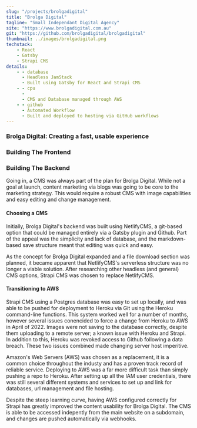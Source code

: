 ```yaml
---
slug: "/projects/brolgadigital"
title: "Brolga Digital"
tagline: "Small Independant Digital Agency"
site: "https://www.brolgadigital.com.au"
git: "https://github.com/brolgadigital/brolgadigital"
thumbnail: ../images/brolgadigital.png
techstack:
    - React
    - Gatsby
    - Strapi CMS
details:
    - - database
      - Headless JamStack
      - Built using Gatsby for React and Strapi CMS
    - - cpu
      -
      - CMS and Database managed through AWS
    - - github
      - Automated Workflow
      - Built and deployed to hosting via GitHub workflows
---
```


### Brolga Digital: Creating a fast, usable experience

### Building The Frontend

### Building The Backend

Going in, a CMS was always part of the plan for Brolga Digital. While not a goal at launch, content marketing via blogs was going to be core to the marketing strategy. This would require a robust CMS with image capabilities and easy editing and change management.

#### Choosing a CMS

Initially, Brolga Digital's backend was built using NetlifyCMS, a git-based option that could be managed entirely via a Gatsby plugin and Github. Part of the appeal was the simplicity and lack of database, and the markdown-based save structure meant that editing was quick and easy.

As the concept for Brolga Digital expanded and a file download section was planned, it became apparent that NetlifyCMS's serverless structure was no longer a viable solution. After researching other headless (and general) CMS options, Strapi CMS was chosen to replace NetlifyCMS.

#### Transitioning to AWS

Strapi CMS using a Postgres database was easy to set up locally, and was able to be pushed for deployment to Heroku via Git using the Heroku command-line functions. This system worked well for a number of months, however several issues conencided to force a change from Heroku to AWS in April of 2022. Images were not saving to the database correctly, despite them uploading to a remote server; a known issue with Heroku and Strapi. In addition to this, Heroku was revoked access to Github following a data breach. These two issues combined made changing server host imperitive.

Amazon's Web Servers (AWS) was chosen as a replacement, it is a common choice throughout the industy and has a proven track record of reliable service. Deploying to AWS was a far more difficult task than simply pushing a repo to Heroku. After setting up all the IAM user credentials, there was still several different systems and services to set up and link for databases, url management and file hosting.

Despite the steep learning curve, having AWS configured correctly for Strapi has greatly improved the content usability for Brolga Digital. The CMS is able to be accessed indepently from the main website on a subdomain, and changes are pushed automatically via webhooks.
